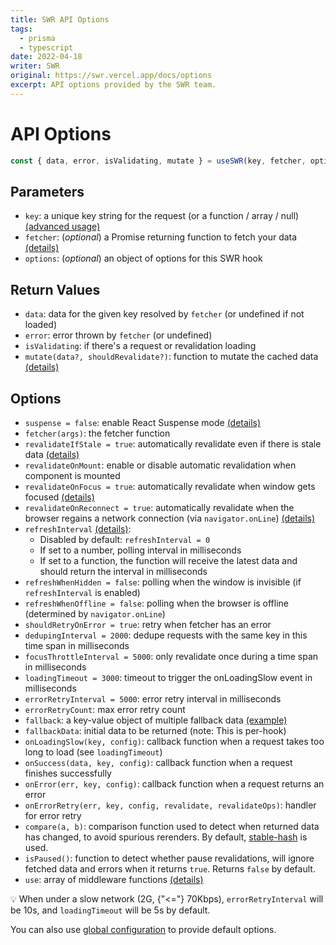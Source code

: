 ```yaml
---
title: SWR API Options
tags:
  - prisma
  - typescript
date: 2022-04-18
writer: SWR
original: https://swr.vercel.app/docs/options
excerpt: API options provided by the SWR team.
---
```


# API Options

<Copy />

```js
const { data, error, isValidating, mutate } = useSWR(key, fetcher, options);
```

## Parameters

- `key`: a unique key string for the request (or a function / array / null)
  [(advanced usage)](https://swr.vercel.app/docs/conditional-fetching)
- `fetcher`: (_optional_) a Promise returning function to fetch your data
  [(details)](https://swr.vercel.app/docs/data-fetching)
- `options`: (_optional_) an object of options for this SWR hook

## Return Values

- `data`: data for the given key resolved by `fetcher` (or undefined if not loaded)
- `error`: error thrown by `fetcher` (or undefined)
- `isValidating`: if there's a request or revalidation loading
- `mutate(data?, shouldRevalidate?)`: function to mutate the cached data
  [(details)](https://swr.vercel.app/docs/mutation)

## Options

- `suspense = false`: enable React Suspense mode [(details)](https://swr.vercel.app/docs/suspense)
- `fetcher(args)`: the fetcher function
- `revalidateIfStale = true`: automatically revalidate even if there is stale data
  [(details)](https://swr.vercel.app/docs/revalidation#disable-automatic-revalidations)
- `revalidateOnMount`: enable or disable automatic revalidation when component is mounted
- `revalidateOnFocus = true`: automatically revalidate when window gets focused
  [(details)](https://swr.vercel.app/docs/revalidation)
- `revalidateOnReconnect = true`: automatically revalidate when the browser regains a network connection (via
  `navigator.onLine`) [(details)](https://swr.vercel.app/docs/revalidation)
- `refreshInterval` [(details)](https://swr.vercel.app/docs/revalidation):
  - Disabled by default: `refreshInterval = 0`
  - If set to a number, polling interval in milliseconds
  - If set to a function, the function will receive the latest data and should return the interval in milliseconds
- `refreshWhenHidden = false`: polling when the window is invisible (if `refreshInterval` is enabled)
- `refreshWhenOffline = false`: polling when the browser is offline (determined by `navigator.onLine`)
- `shouldRetryOnError = true`: retry when fetcher has an error
- `dedupingInterval = 2000`: dedupe requests with the same key in this time span in milliseconds
- `focusThrottleInterval = 5000`: only revalidate once during a time span in milliseconds
- `loadingTimeout = 3000`: timeout to trigger the onLoadingSlow event in milliseconds
- `errorRetryInterval = 5000`: error retry interval in milliseconds
- `errorRetryCount`: max error retry count
- `fallback`: a key-value object of multiple fallback data [(example)](https://swr.vercel.app/docs/with-nextjs)
- `fallbackData`: initial data to be returned (note: This is per-hook)
- `onLoadingSlow(key, config)`: callback function when a request takes too long to load (see `loadingTimeout`)
- `onSuccess(data, key, config)`: callback function when a request finishes successfully
- `onError(err, key, config)`: callback function when a request returns an error
- `onErrorRetry(err, key, config, revalidate, revalidateOps)`: handler for error retry
- `compare(a, b)`: comparison function used to detect when returned data has changed, to avoid spurious rerenders. By
  default, [stable-hash](https://github.com/shuding/stable-hash) is used.
- `isPaused()`: function to detect whether pause revalidations, will ignore fetched data and errors when it returns
  `true`. Returns `false` by default.
- `use`: array of middleware functions [(details)](https://swr.vercel.app/docs/middleware)

<Callout>
	💡 When under a slow network (2G, {"<="} 70Kbps), <code className="code text-primary">errorRetryInterval</code> will
	be 10s, and
	<code className="code text-primary">loadingTimeout</code> will be 5s by default.
</Callout>

You can also use [global configuration](https://swr.vercel.app/docs/global-configuration) to provide default options.
